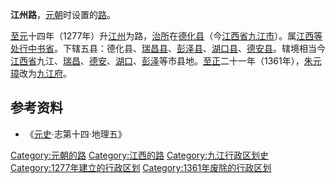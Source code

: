 '''江州路'''，[[元朝|元朝]]时设置的[[路_(行政区划)|路]]。

[[至元_(忽必烈)|至元]]十四年（1277年）升[[江州_(唐朝)|江州]]为路，[[治所|治所]]在[[德化县|德化县]]（今[[江西省|江西省]][[九江市|九江市]]）。属[[江西等处行中书省|江西等处行中书省]]。下辖五县：德化县、[[瑞昌县|瑞昌县]]、[[彭泽县|彭泽县]]、[[湖口县|湖口县]]、[[德安县|德安县]]。辖境相当今[[江西省|江西省]]九江、[[瑞昌市|瑞昌]]、[[德安县|德安]]、[[湖口县|湖口]]、[[彭泽县|彭泽]]等市县地。[[至正|至正]]二十一年（1361年），[[朱元璋|朱元璋]]改为[[九江府|九江府]]。 

== 参考资料 ==
*《[[元史|元史]]·志第十四·地理五》
{{元朝行政区划|nocat}}
{{元朝行政区划小作品}}
[[Category:元朝的路|Category:元朝的路]]
[[Category:江西的路|Category:江西的路]]
[[Category:九江行政区划史|Category:九江行政区划史]]
[[Category:1277年建立的行政区划|Category:1277年建立的行政区划]]
[[Category:1361年废除的行政区划|Category:1361年废除的行政区划]]